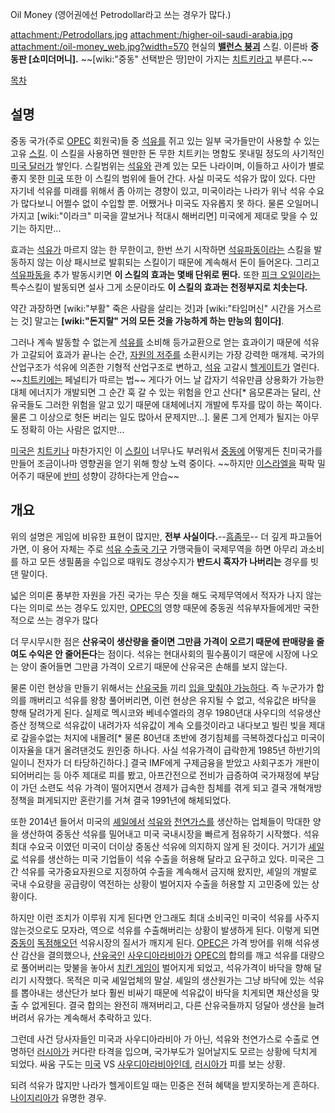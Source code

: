Oil Money (영어권에선 Petrodollar라고 쓰는 경우가 많다.)

attachment:/Petrodollars.jpg
attachment:/higher-oil-saudi-arabia.jpg
attachment:/oil-money_web.jpg?width=570
현실의 '''[[밸런스 붕괴]]''' 스킬. 이른바 '''중동판 [쇼미더머니].'''
~~[wiki:"중동" 선택받은 땅]만이 가지는 [[치트키]]라고 부른다.~~

[[목차]]

== 설명 ==
중동 국가(주로 [[OPEC]] 회원국)들 중 [[석유]]를 쥐고 있는 일부 국가들만이 사용할 수 있는 고유 [[스킬]]. 이 스킬을 사용하면 웬만한 돈 무한 치트키는 명함도 못내밀 정도의 사기적인 [[미국 달러]]가 쌓인다. 스킬범위는 [[석유]]와 관계 있는 모든 나라이며, 이들하고 사이가 별로 좋지 못한 [[미국]] 또한 이 스킬의 범위에 들어 간다. 사실 미국도 석유가 많이 있다. 다만 자기네 석유를 미래를 위해서 좀 아끼는 경향이 있고, 미국이라는 나라가 위낙 석유 수요가 많다보니 어쩔수 없이 수입할 뿐. 어쨌거나 미국도 자유롭지 못 하다. 물론 오일머니 가지고 [wiki:"이라크" 미국을 깔보거나 적대시 해버리면] 미국에게 제대로 맞을 수 있기는 하지만...

효과는 [[석유]]가 마르지 않는 한 무한이고, 한번 쓰기 시작하면 [[석유파동]]이라는 스킬을 발동하지 않는 이상 패시브로 발휘되는 스킬이기 때문에 계속해서 돈이 들어온다. 그리고 [[석유파동]]을 추가 발동시키면 '''이 스킬의 효과는 몇배 단위로 뛴다.''' 또한 [[피크 오일]]이라는 특수스킬이 발동되면 설사 그게 소문이라도 '''이 스킬의 효과는 천정부지로 치솟는다.'''

약간 과장하면 [wiki:"부활" 죽은 사람을 살리는 것]과 [wiki:"타임머신" 시간을 거스르는 것] 말고는 '''[wiki:"돈지랄" 거의 모든 것을 가능하게 하는 만능의 힘이다]'''.

그러나 계속 발동할 수 없는게 [[석유]]를 소비해 등가교환으로 얻는 효과이기 때문에 석유가 고갈되어 효과가 끝나는 순간, [[자원의 저주]]를 소환시키는 가장 강력한 매개체. 국가의 산업구조가 석유에 의존한 기형적 산업구조로 변하고, [[석유]] 고갈시 [[헬게이트]]가 열린다. ~~[[치트키]]에는 페널티가 따르는 법~~ 게다가 어느 날 갑자기 석유만큼 상용화가 가능한 대체 에너지가 개발되면 그 순간 훅 갈 수 있는 위험을 안고 산다[* 음모론과는 달리, 산유국들도 그러한 위험을 알고 있기 때문에 대체에너지 개발에 투자를 많이 하는 쪽이다. 물론 그 이상으로 헛돈 버리는 일도 많아서 문제지만...]. 물론 그게 언제가 될지는 아무도 정확히 아는 사람은 없지만...

[[미국]]은 [[치트키]]나 마찬가지인 이 [[스킬]]이 너무나도 부러워서 [[중동]]에 어떻게든 친미국가를 만들어 조금이나마 영향권을 얻기 위해 항상 노력 중이다. ~~하지만 [[이스라엘]]을 팍팍 밀어주기 때문에 [[반미]] 성향이 강하다는게 안습~~

== 개요 ==
위의 설명은 게임에 비유한 표현이 많지만, '''전부 사실이다.'''--[[흠좀무]]-- 더 깊게 파고들어가면, 이 용어 자체는 주로 [[석유 수출국 기구]] 가맹국들이 국제무역을 하면 아무리 과소비를 하고 모든 생필품을 수입으로 때워도 경상수지가 '''반드시 흑자가 나버리는''' 경우를 빗댄 말이다.

넓은 의미론 풍부한 자원을 가진 국가는 무슨 짓을 해도 국제무역에서 적자가 나지 않는다는 의미로 쓰는 경우도 있지만, [[OPEC]]의 영향 때문에 중동권 석유부자들에게만 국한적으로 쓰는 경우가 많다

더 무시무시한 점은 '''산유국이 생산량을 줄이면 그만큼 가격이 오르기 때문에 판매량을 줄여도 수익은 안 줄어든다'''는 점이다. 석유는 현대사회의 필수품이기 때문에 시장에 나오는 양이 줄어들면 그만큼 가격이 오르기 때문에 산유국은 손해를 보지 않는다.

물론 이런 현상을 만들기 위해서는 [[산유국]]들 끼리 [[담합|입을 맞춰야 가능하다]]. 즉 누군가가 합의를 깨버리고 석유를 왕창 풀어버리면, 이런 현상은 유지될 수 없고, 석유값은 바닥을 향해 달려가게 된다. 실제로 멕시코와 베네수엘라의 경우 1980년대 사우디의 석유생산증산 정책으로 석유값이 내려가자 석유값이 계속 오를것이라고 내다보고 빌린 빚을 제대로 갚을수없는 처지에 내몰려[* 물론 80년대 초반에 경기침체를 극복하겠다십고 미국이 이자율을 대거 올려댄것도 원인중 하나다. 사실 석유가격이 급락한게 1985년 하반기의 일이니 전자가 더 타당하긴하다.] 결국 IMF에게 구제금융을 받았고 사회구조가 개판이 되어버리는 등 아주 제대로 피를 봤고, 아프간전으로 전비가 급증하여 국가재정에 부담이 가던 소련도 석유 가격이 떨어지면서 경제가 급속한 침체를 겪게 되고 결국 개혁개방정책을 펴게되지만 혼란기를 거쳐 결국 1991년에 해체되었다.

또한 2014년 들어서 미국의 [[셰일]]에서 [[석유]]와 [[천연가스]]를 생산하는 업체들이 막대한 양을 생산하여 중동산 석유를 밀어내고 미국 국내시장을 빠르게 점유하기 시작했다. 석유 최대 수요국 이였던 미국이 더이상 중동산 석유에 의지하지 않게 된 것이다. 거기가 [[셰일]]로 석유를 생산하는 미국 기업들이 석유 수출을 허용해 달라고 요구하고 있다. 미국은 그간 석유를 국가중요자원으로 지정하여 수출을 계속해서 금지해 왔지만, 셰일의 개발로 국내 수요량을 공급량이 역전하는 상황이 벌어지자 수출을 허용할 지 고민중에 있는 상황이다. 

하지만 이런 조치가 이루워 지게 된다면 안그래도 최대 소비국인 미국이 석유를 사주지 않는것으로도 모자라, 역으로 석유를 수출해버리는 상황이 발생하게 된다. 이렇게 되면 [[중동]]이 [[독점]]해오던 석유시장의 질서가 깨지게 된다. [[OPEC]]은 가격 방어를 위해 석유생산 감산을 결의했으나, [[산유국]]인 [[사우디아라비아]]가 [[OPEC]]의 합의를 깨고 석유를 대량으로 풀어버리는 맞불을 놓아서 [[치킨 게임]]이 벌어지게 되었고, 석유가격이 바닥을 향해 달리기 시작했다. 목적은 미국 셰일업체의 말살. 셰일의 생산원가는 그냥 바닥에 있는 석유를 뽑아내는 생산단가 보다 훨씬 비싸기 때문에 석유값이 바닥을 치게되면 채산성을 맞출 수 없게된다. 결국 합의는 완전히 깨져버리고, 다른 산유국들까지 덩달아 생산을 늘려버려서 유가는 계속해서 추락하고 있다.

그런데 사건 당사자들인 미국과 사우디아라비아 가 아닌, 석유와 천연가스로 수출로 연명하던 [[러시아]]가 커다란 타격을 입으며, 국가부도가 일어날지도 모르는 상황에 닥치게 되었다. 싸움 구도는 [[미국]] VS [[사우디아라비아]]인데, [[러시아]]가 피를 보는 상황.

되려 석유가 많지만 나라가 헬게이트일 때는 민중은 전혀 혜택을 받지못하는게 흔하다. [[나이지리아]]가 유명한 경우.
